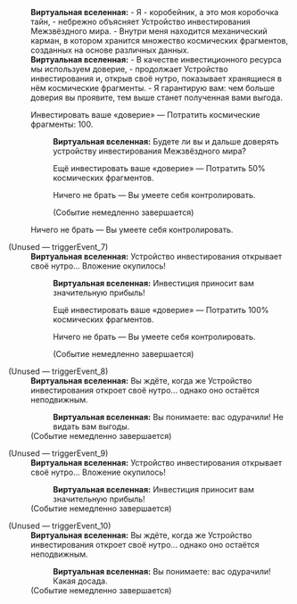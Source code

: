 {{Диалог Начало}}
:'''Виртуальная вселенная:''' - Я - коробейник, а это моя коробочка тайн, - небрежно объясняет Устройство инвестирования Межзвёздного мира. - Внутри меня находится механический карман, в котором хранится множество космических фрагментов, созданных на основе различных данных.
:'''Виртуальная вселенная:''' - В качестве инвестиционного ресурса мы используем доверие, - продолжает Устройство инвестирования и, открыв своё нутро, показывает хранящиеся в нём космические фрагменты. - Я гарантирую вам: чем больше доверия вы проявите, тем выше станет полученная вами выгода.
:{{Диалог|Звезда}} Инвестировать ваше «доверие» &mdash; Потратить космические фрагменты: 100.
::'''Виртуальная вселенная:''' Будете ли вы и дальше доверять устройству инвестирования Межзвёздного мира?
::{{Диалог|Звезда}} Ещё инвестировать ваше «доверие» &mdash; Потратить 50% космических фрагментов.
::{{Диалог|Звезда}} Ничего не брать &mdash; Вы умеете себя контролировать.
::;(Событие немедленно завершается)
:{{Диалог|Звезда}} Ничего не брать &mdash; Вы умеете себя контролировать.

;(Unused &mdash; triggerEvent_7)
:'''Виртуальная вселенная:''' Устройство инвестирования открывает своё нутро... Вложение окупилось!
::'''Виртуальная вселенная:''' Инвестиция приносит вам значительную прибыль!
::{{Диалог|Звезда}} Ещё инвестировать ваше «доверие» &mdash; Потратить 100% космических фрагментов.
::{{Диалог|Звезда}} Ничего не брать &mdash; Вы умеете себя контролировать.
::;(Событие немедленно завершается)

;(Unused &mdash; triggerEvent_8)
:'''Виртуальная вселенная:''' Вы ждёте, когда же Устройство инвестирования откроет своё нутро... однако оно остаётся неподвижным.
::'''Виртуальная вселенная:''' Вы понимаете: вас одурачили! Не видать вам выгоды.
:;(Событие немедленно завершается)

;(Unused &mdash; triggerEvent_9)
:'''Виртуальная вселенная:''' Устройство инвестирования открывает своё нутро... Вложение окупилось!
::'''Виртуальная вселенная:''' Инвестиция приносит вам значительную прибыль!
:;(Событие немедленно завершается)

;(Unused &mdash; triggerEvent_10)
:'''Виртуальная вселенная:''' Вы ждёте, когда же Устройство инвестирования откроет своё нутро... однако оно остаётся неподвижным.
::'''Виртуальная вселенная:''' Вы понимаете: вас одурачили! Какая досада.
:;(Событие немедленно завершается)
{{Диалог Конец}}